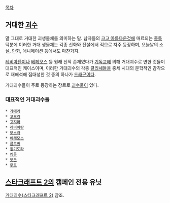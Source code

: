 [[목차]]

== 거대한 [[괴수]] ==
말 그대로 거대한 괴생물체를 의미하는 말. 남자들의 [[크고 아름다운]]것에 매료되는 [[종특]] 덕분에 이러한 거대 생물체는 각종 신화와 전설에서 적으로 자주 등장하며, 오늘날의 소설, 만화, 애니메이션 등에서도 마찬가지. 

[[레비아탄]]이나 [[베헤모스]] 등 원래 신적 존재였다가 [[기독교]]에 의해 거대괴수로 변한 것들이 대표적인 케이스이며, 이러한 거대괴수의 각종 [[클리셰]]들을 중세 시대의 문학적인 감각으로 재해석해 집대성한 것 중의 하나가 [[드래곤]]이다.

거대괴수들이 주로 등장하는 장르로 [[괴수물]]이 있다.

=== 대표적인 거대괴수들 ===
 * [[가메라]]
 * [[고모라]]
 * [[고지라]]
 * [[레비아탄]]
 * [[모스라]]
 * [[베헤모스]]
 * [[클로버]]
 * [[킹기도라]]
 * [[킹콩]]
 * [[젯톤]]
 * [[무토]]
== [[스타크래프트 2]]의 캠페인 전용 유닛 ==
[[거대괴수(스타크래프트 2)]] 참조.
